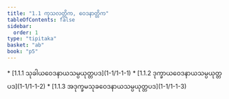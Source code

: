 ```yaml
---
title: "1.1 ကုသလတ္တိက, ဝေဒနာတ္တိက"
tableOfContents: false
sidebar:
  order: 1
type: "tipitaka"
basket: "ab"
book: "p5"
---
```



<DynamicBreadcrumb />



<TableOfContents book="p5" section="1.1">
* [1.1.1 သုခါယဝေဒနာယသမ္ပယုတ္တပဒ](1-1/1-1-1)
* [1.1.2 ဒုက္ခာယဝေဒနာယသမ္ပယုတ္တပဒ](1-1/1-1-2)
* [1.1.3 အဒုက္ခမသုခဝေဒနာယသမ္ပယုတ္တပဒ](1-1/1-1-3)
</TableOfContents>